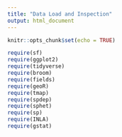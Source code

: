 ```yaml
---
title: "Data Load and Inspection"
output: html_document
---
```


```r
knitr::opts_chunk$set(echo = TRUE)
```

```r
require(sf)
require(ggplot2)
require(tidyverse)
require(broom)
require(fields)
require(geoR)
require(tmap)
require(spdep)
require(sphet)
require(sp)
require(INLA)
require(gstat)
```